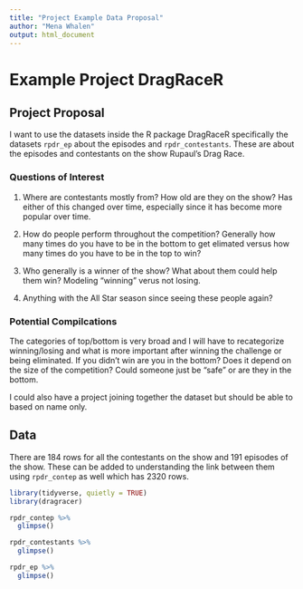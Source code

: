 ```yaml
---
title: "Project Example Data Proposal"
author: "Mena Whalen"
output: html_document
---
```


# Example Project DragRaceR

## Project Proposal

I want to use the datasets inside the R package DragRaceR specifically the datasets `rpdr_ep` about the episodes and `rpdr_contestants`. These are about the episodes and contestants on the show Rupaul's Drag Race.

### Questions of Interest
1. Where are contestants mostly from? How old are they on the show? Has either of this changed over time, especially since it has become more popular over time.

2. How do people perform throughout the competition? Generally how many times do you have to be in the bottom to get elimated versus how many times do you have to be in the top to win?

3. Who generally is a winner of the show? What about them could help them win? Modeling "winning" verus not losing.

4. Anything with the All Star season since seeing these people again?

### Potential Compilcations

The categories of top/bottom is very broad and I will have to recategorize winning/losing and what is more important after winning the challenge or being eliminated. If you didn't win are you in the bottom? Does it depend on the size of the competition? Could someone just be "safe" or are they in the bottom.

I could also have a project joining together the dataset but should be able to based on name only.

## Data
There are 184 rows for all the contestants on the show and 191 episodes of the show. These can be added to understanding the link between them using `rpdr_contep` as well which has 2320 rows.

```r
library(tidyverse, quietly = TRUE)
library(dragracer)

rpdr_contep %>% 
  glimpse()

rpdr_contestants %>% 
  glimpse()

rpdr_ep %>% 
  glimpse()
```

